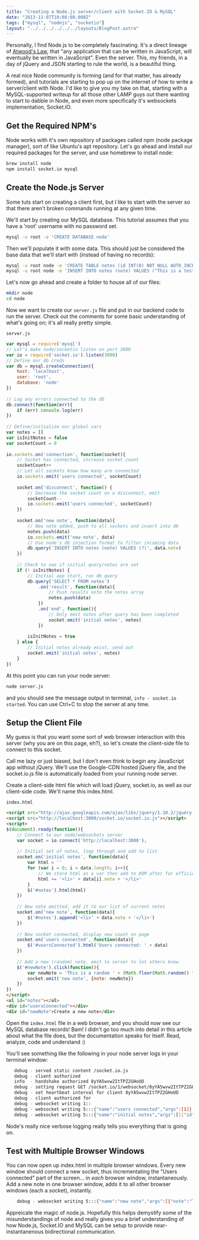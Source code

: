 ```yaml
---
title: "Creating a Node.js server/client with Socket.IO & MySQL"
date: "2013-11-07T10:08:00.000Z"
tags: ["mysql", "nodejs", "socketio"]
layout: "../../../../../../layouts/BlogPost.astro"
---
```



Personally, I find Node.js to be completely fascinating. It's a direct lineage of <a href="http://www.codinghorror.com/blog/2007/07/the-principle-of-least-power.html" target="_blank">Atwood's Law</a>, that "any application that can be written in JavaScript, will eventually be written in JavaScript". Even the server. This, my friends, in a day of jQuery and JSON starting to rule the world, is a beautiful thing.

A real nice Node community is forming (and for that matter, has already formed), and tutorials are starting to pop up on the internet of how to write a server/client with Node. I'd like to give you my take on that, starting with a MySQL-supported writeup for all those other LAMP guys out there wanting to start to dabble in Node, and even more specifically it's websockets implementation, Socket.IO.

## Get the Required NPM's

Node works with it's own repository of packages called npm (node package manager), sort of like Ubuntu's apt repository. Let's go ahead and install our required packages for the server, and use homebrew to install node:

```bash
brew install node
npm install socket.io mysql
```

## Create the Node.js Server

Some tuts start on creating a client first, but I like to start with the server so that there aren't broken commands running at any given time.

We'll start by creating our MySQL database. This tutorial assumes that you have a 'root' username with no password set.

```bash
mysql -u root -e 'CREATE DATABASE node'
```

Then we'll populate it with some data. This should just be considered the base data that we'll start with (instead of having no records):

```bash
mysql -u root node -e 'CREATE TABLE notes (id INT(8) NOT NULL AUTO_INCREMENT, note VARCHAR(50) NOT NULL, PRIMARY KEY (id))'
mysql -u root node -e 'INSERT INTO notes (note) VALUES ("This is a test!", "This is another test...", "And, yet again, another...")'
```

Let's now go ahead and create a folder to house all of our files:

```bash
mkdir node
cd node
```

Now we want to create our `server.js` file and put in our backend code to run the server. Check out the comments for some basic understanding of what's going on; it's all really pretty simple.

<code class="title">server.js</code>

```js
var mysql = require('mysql')
// Let’s make node/socketio listen on port 3000
var io = require('socket.io').listen(3000)
// Define our db creds
var db = mysql.createConnection({
    host: 'localhost',
    user: 'root',
    database: 'node'
})
 
// Log any errors connected to the db
db.connect(function(err){
    if (err) console.log(err)
})
 
// Define/initialize our global vars
var notes = []
var isInitNotes = false
var socketCount = 0
 
io.sockets.on('connection', function(socket){
    // Socket has connected, increase socket count
    socketCount++
    // Let all sockets know how many are connected
    io.sockets.emit('users connected', socketCount)
 
    socket.on('disconnect', function() {
        // Decrease the socket count on a disconnect, emit
        socketCount--
        io.sockets.emit('users connected', socketCount)
    })
 
    socket.on('new note', function(data){
        // New note added, push to all sockets and insert into db
        notes.push(data)
        io.sockets.emit('new note', data)
        // Use node's db injection format to filter incoming data
        db.query('INSERT INTO notes (note) VALUES (?)', data.note)
    })
 
    // Check to see if initial query/notes are set
    if (! isInitNotes) {
        // Initial app start, run db query
        db.query('SELECT * FROM notes')
            .on('result', function(data){
                // Push results onto the notes array
                notes.push(data)
            })
            .on('end', function(){
                // Only emit notes after query has been completed
                socket.emit('initial notes', notes)
            })
 
        isInitNotes = true
    } else {
        // Initial notes already exist, send out
        socket.emit('initial notes', notes)
    }
})
```

At this point you can run your node server:

```bash
node server.js
```

and you should see the message output in terminal, `info - socket.io started`. You can use Ctrl+C to stop the server at any time.

## Setup the Client File

My guess is that you want some sort of web browser interaction with this server (why you are on this page, eh?), so let's create the client-side file to connect to this socket.

Call me lazy or just biased, but I don't even think to begin any JavaScript app without jQuery. We'll use the Google-CDN hosted jQuery file, and the socket.io.js file is automatically loaded from your running node server.

Create a client-side html file which will load jQuery, socket.io, as well as our client-side code. We'll name this index.html.

<code class="title">index.html</code>

```html
<script src="http://ajax.googleapis.com/ajax/libs/jquery/1.10.2/jquery.min.js"></script>
<script src="http://localhost:3000/socket.io/socket.io.js"></script>
<script>
$(document).ready(function(){
    // Connect to our node/websockets server
    var socket = io.connect('http://localhost:3000');
 
    // Initial set of notes, loop through and add to list
    socket.on('initial notes', function(data){
        var html = ''
        for (var i = 0; i < data.length; i++){
            // We store html as a var then add to DOM after for efficiency
            html += '<li>' + data[i].note + '</li>'
        }
        $('#notes').html(html)
    })
 
    // New note emitted, add it to our list of current notes
    socket.on('new note', function(data){
        $('#notes').append('<li>' + data.note + '</li>')
    })
 
    // New socket connected, display new count on page
    socket.on('users connected', function(data){
        $('#usersConnected').html('Users connected: ' + data)
    })
 
    // Add a new (random) note, emit to server to let others know
    $('#newNote').click(function(){
        var newNote = 'This is a random ' + (Math.floor(Math.random() * 100) + 1)  + ' note'
        socket.emit('new note', {note: newNote})
    })
})
</script>
<ul id="notes"></ul>
<div id="usersConnected"></div>
<div id="newNote">Create a new note</div>
```

Open the `index.html` file in a web browser, and you should now see our MySQL database records! Bam! I didn't go too much into detail in this article about what the file does, but the documentation speaks for itself. Read, analyze, code and understand :)

You'll see something like the following in your node server logs in your terminal window:

```bash
   debug - served static content /socket.io.js
   debug - client authorized
   info  - handshake authorized 8yYA5wvw2ItTPZ2GHoUD
   debug - setting request GET /socket.io/1/websocket/8yYA5wvw2ItTPZ2GHoUD
   debug - set heartbeat interval for client 8yYA5wvw2ItTPZ2GHoUD
   debug - client authorized for 
   debug - websocket writing 1::
   debug - websocket writing 5:::{"name":"users connected","args":[1]}
   debug - websocket writing 5:::{"name":"initial notes","args":[[{"id":1,"note":"This is a test!"},{"id":2,"note":"This is another test..."},{"id":3,"note":"And, yet again, another..."}]]
```

Node's really nice verbose logging really tells you everything that is going on.

## Test with Multiple Browser Windows

You can now open up index.html in multiple browser windows. Every new window should connect a new socket, thus incrementating the "Users connected" part of the screen... in *each* browser window, instantaneously. Add a new note in one browser window, adds it to all other browser windows (each a socket), instantly.

```bash
    debug - websocket writing 5:::{"name":"new note","args":[{"note":"This is a random 59 note"}]}
```

Appreicate the magic of node.js. Hopefully this helps demystify some of the misunderstandings of node and really gives you a brief understanding of how Node.js, Socket.IO and MySQL can be setup to provide near-instantanenous bidirectional communication.
